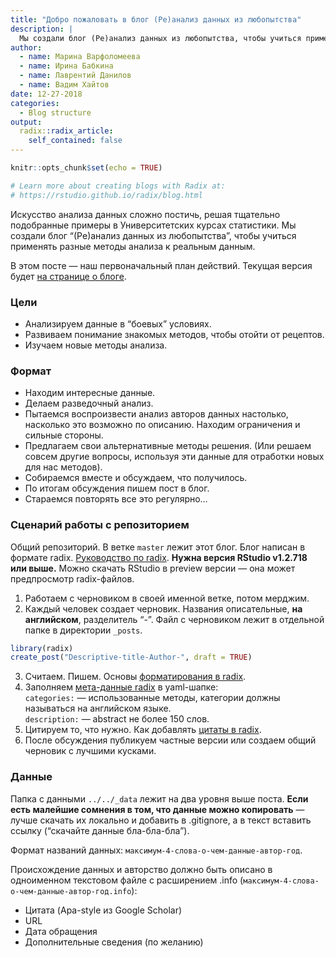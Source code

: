 ```yaml
---
title: "Добро пожаловать в блог (Ре)анализ данных из любопытства"
description: |
  Мы создали блог (Ре)анализ данных из любопытства, чтобы учиться применять разные методы анализа к реальным данным.
author:
  - name: Марина Варфоломеева
  - name: Ирина Бабкина
  - name: Лаврентий Данилов
  - name: Вадим Хайтов 
date: 12-27-2018
categories:
  - Blog structure
output:
  radix::radix_article:
    self_contained: false
---
```


```r
knitr::opts_chunk$set(echo = TRUE)

# Learn more about creating blogs with Radix at:
# https://rstudio.github.io/radix/blog.html

```

Искусство анализа данных сложно постичь, решая тщательно подобранные примеры в Университетских курсах статистики. Мы создали блог "(Ре)анализ данных из любопытства", чтобы учиться применять разные методы анализа к реальным данным.

В этом посте --- наш первоначальный план действий. Текущая версия будет [на странице о блоге](../../about.html).

### Цели

- Анализируем данные в "боевых" условиях. 
- Развиваем понимание знакомых методов, чтобы отойти от рецептов.
- Изучаем новые методы анализа.

### Формат

- Находим интересные данные.
- Делаем разведочный анализ.
- Пытаемся воспроизвести анализ авторов данных настолько, насколько это возможно по описанию. Находим ограничения и сильные стороны.
- Предлагаем свои альтернативные методы решения. (Или решаем совсем другие вопросы, используя эти данные для отработки новых для нас методов).
- Собираемся вместе и обсуждаем, что получилось.
- По итогам обсуждения пишем пост в блог.
- Стараемся повторять все это регулярно...

### Сценарий работы с репозиторием

Общий репозиторий. В ветке `master` лежит этот блог. Блог написан в формате radix. [Руководство по radix](https://rstudio.github.io/radix/blog.html). **Нужна версия RStudio v1.2.718 или выше.** Можно скачать RStudio в preview версии --- она может предпросмотр radix-файлов.

1. Работаем с черновиком в своей именной ветке, потом мерджим.
2. Каждый человек создает черновик. Названия описательные, **на английском**, разделитель "-". Файл с черновиком лежит в отдельной папке в директории `_posts`.

```r
library(radix)
create_post("Descriptive-title-Author-", draft = TRUE)
```

3. Считаем. Пишем. Основы [форматирования в radix](https://rstudio.github.io/radix/basics.html).
4. Заполняем [мета-данные radix](https://rstudio.github.io/radix/metadata.html) в yaml-шапке:  
`categories:` --- использованные методы, категории должны называться на английском языке.   
`description:` --- abstract не более 150 слов.  
6. Цитируем то, что нужно. Как добавлять [цитаты в radix](https://rstudio.github.io/radix/citations.html).
7. После обсуждения публикуем частные версии или создаем общий черновик с лучшими кусками.

### Данные

Папка с данными `../../_data` лежит на два уровня выше поста. **Если есть малейшие сомнения в том, что данные можно копировать** --- лучше скачать их локально и добавить в .gitignore, а в текст вставить ссылку ("скачайте данные бла-бла-бла").

Формат названий данных: `максимум-4-слова-о-чем-данные-автор-год`.

Происхождение данных и авторство должно быть описано в одноименном текстовом файле с расширением .info (`максимум-4-слова-о-чем-данные-автор-год.info`):

- Цитата (Apa-style из Google Scholar)
- URL
- Дата обращения
- Дополнительные сведения (по желанию)

